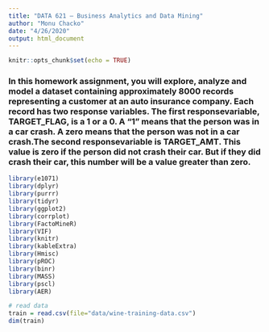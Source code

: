 ```yaml
---
title: "DATA 621 – Business Analytics and Data Mining"
author: "Monu Chacko"
date: "4/26/2020"
output: html_document
---
```


```r
knitr::opts_chunk$set(echo = TRUE)
```

### In this homework assignment, you will explore, analyze and model a dataset containing approximately 8000 records representing  a  customer  at  an  auto  insurance  company. Each  record  has  two response variables.  The first responsevariable, TARGET_FLAG, is a 1 or a 0. A “1” means that the person was in a car crash. A zero means that the person was not in a car crash.The second responsevariable is TARGET_AMT. This value is zero if the person did not crash their car. But if they did crash their car, this number will be a value greater than zero.


```r
library(e1071)
library(dplyr)
library(purrr)
library(tidyr)
library(ggplot2)
library(corrplot)
library(FactoMineR)
library(VIF)
library(knitr)
library(kableExtra)
library(Hmisc)
library(pROC)
library(binr)
library(MASS)
library(pscl)
library(AER)
```


```r
# read data
train = read.csv(file="data/wine-training-data.csv")
dim(train)
```
